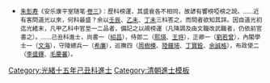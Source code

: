 {{Navbox
|name = 光緒十五年己丑科殿試金榜
|title = [[光緒十五年己丑科進士貢士列表|光緒十五年（1889年）己丑科殿試金榜]]
|titlestyle = background-color:#FFD700;
|image =
|style = width:100%;text-align:center; 
|groupstyle = text-align:center; background-color:#FFD700;
|liststyle = text-align:center;
|state = {{{state<includeonly>|collapsed</includeonly>}}}
|group1 = 第一甲<br>賜進士及第<br>共3名
|list1 = '''[[張建勳]]''' - '''[[李盛鐸]]''' - '''[[劉世安]]'''

|group2 = 第二甲<br>賜進士出身<br>共132名
|list2 = [[杜本崇]] - [[周樹模]] - [[饒士騰]] - [[劉彭年 (清朝)|劉彭年]] - [[丁惟禔]] - [[費念慈]] - [[魏時鉅]] - [[熊方燧]] - [[陳嘉言 (光緒進士)|陳嘉言]] - [[許葉芬]]<br>[[葉祥麟]] - [[曾廣鈞]] - [[劉如煇]] - [[江標|江　標]] - [[陳長橿]] - [[鮑其豹]] - [[吳桂丹]] - [[徐仁鑄]] - [[陳鍾信]] - [[葉昌熾]]<br>[[王萬芳]] - [[王同愈]] - [[張孝謙]] - [[盧叢林]] - [[士魁|士　魁]] - [[何爾鈞]] - [[陳祥燕]] - [[徐心泰]] - [[惲毓鼎]] - [[王世琪]]<br>[[劉啓端]] - [[羅鳳華]] - [[程棫林]] - [[劉若曾 (1860年)|劉若曾]] - [[楊德鑅]] - [[許在衡]] - [[周來賓]] - [[吳獬|吳　獬]] - [[陸鍾琦]] - [[熙元|熙　元]]<br>[[陳庚經]] - [[陳澤霖]] - [[鄭維琪]] - [[曹允源]] - [[孫鼎烈]] - [[豫泰|豫　泰]] - [[陳鳴秋]] - [[張澂|張　澂]] - [[崇壽|崇　壽]] - [[歐陽熙 (光緒進士)|歐陽熙]]<br>[[夏聲喬]] - [[馬步元]] - [[劉爾炘]] - [[法偉堂]] - [[丁寶銓]] - [[傅世煒]] - [[賀濤|賀　濤]] - [[張其鎡]] - [[熙瑛|熙　瑛]] - [[曹樹藩]]<br>[[張景旭]] - [[高樹 (光緒進士)|高　樹]] - [[毛慶蕃]] -[[瑞賢|宗室瑞賢]]- [[丁述曾]] - [[沈瑜賓]] - [[賴紹濂]] - [[鄒洪緯]] - [[段友蘭]] - [[葉新第]]<br>[[陳恩壽]] - [[薛啓榮]] - [[朱錦 (光緒進士)|朱　錦]] - [[趙蔚坊]] - [[愛仁 (光緒進士)|愛　仁]] - [[趙爾萃]] - [[劉奉璋]] - [[李傳元]] - [[姚士璋]] - [[景方昶]]<br>[[陳春瀛]] - [[余誠格]] - [[張鴻翊]] - [[孔繁昌]] - [[鍾承祺]] - [[王祖同]] - [[袁用賓]] - [[徐德沅]] - [[王鐵珊]] - [[王爲相]]<br>[[陳懷中]] - [[薛寶辰]] - [[魏有聲]] - [[唐烜|唐　烜]] - [[高枬|高　枬]] - [[王尤|王　尤]] - [[朱廷薰]] - [[戚揚|戚　揚]] - [[張維彬]] - [[楊鍾羲|鍾　廣]]<br>[[金蓉鏡]] - [[趙繼泰]] - [[陳昌曇]] - [[王繼香]] - [[高增融]] - [[何文瀾]] - [[趙秉璋]] - [[孟瀅|孟　瀅]] - [[馮端 (光緒進士)|馮　端]] - [[張頡輔]]<br>[[林孝恂]] - [[梁于渭|梁-{于}-渭]] - [[李登雲 (光緒進士)|李登雲]] - [[劉蔭椿]] - [[吳嘉瑞]] - [[武玉潤]] - [[錢鴻文]] - [[林國贊]] - [[萬和錫]] - [[羅厚焜]]<br>[[劉錦榮]] - [[程仲昭]] - [[張允言|張充言]] - [[曾光岷]] - [[熊起渭]] - [[唐右楨]] - [[王敟|王　敟]] - [[柯劭憼]] - [[劉元亮]] - [[陳金臺]]<br>[[陸鍾岱]] - [[孔昭寀]]<span style="color: #FFFFFF;"> - －－－ - －－－ - －－－ - －－－ - －－－ - －－－ - －－－ - －－－</span>

|group3 = 第三甲<br>賜同進士出身<br>共161名
|list3 = [[孫廷翰]] - [[楊芾|楊　芾]] - [[章紹曾]] - [[黃傳祁]] - [[李夢斗]] - [[陳寶森 (光緒進士)|陈宝森]] - [[王嶽崧]] - [[錢駿祥]] -[[希廉|宗室希廉]]- [[高涵和]]<br>[[李鵬飛 (光緒進士)|李鵬飛]] - [[王同鼎]] - [[郭曾程]] - [[朱壽慈]] - [[張曜斗]] - [[陳曾佑]] - [[夏時泰]] - [[薛賀圖]] - [[郭集琛]] - [[潘守廉]]<br>[[宮耀月]] - [[黃榜書]] - [[江淑|江　淑]] - [[劉華 (清朝)|劉　華]] - [[翁天祜]] - [[朱懷新]] - [[區宗初]] - [[劉元誠]] - [[濟生|濟　生]] - [[易貞|易　貞]]<br>[[劉盛堂]] - [[費道純]] - [[梁鑾藻]] - [[鄭維翰]] - [[唐宗海]] - [[朱秉成]] - [[于宗潼|-{于}-宗潼]] - [[王祖武 (光緒進士)|王祖武]] - [[喻兆蕃]] - [[魏秀琦]]<br>[[譚汝玉]] - [[雷光第]] - [[文明欽]] - [[彭光湛]] - [[陈三立|陳三立]] - [[毛慈望]] - [[何錫章]] - [[王垿|王　垿]] - [[張用賓]] - [[劉秉鈞 (光緒進士)|劉秉鈞]]<br>[[劉寶森]] - [[郭以誠]] - [[李映庚]] - [[郁保章]] - [[章乃正]] - [[徐培光]] - [[周秉道]] - [[紀驤|紀　驤]] - [[高永孝]] - [[劉邦槐]]<br>[[謝臨春]] - [[王濟 (清朝)|王　濟]] - [[任廷颺]] - [[賴宏|賴　宏]] - [[楊墉|楊　墉]] - [[李錫庚]] -[[寶豐|宗室寶豐]]- [[黃炳辰]] - [[李含青]] - [[連培型]]<br>[[黃大華]] - [[李光卓]] - [[湯汝和]] - [[趙曾棣]] - [[趙銳|趙　銳]] - [[程豐厚]] - [[薩嘉樂]] - [[方鳳鳴]] - [[張瑞麟]] - [[金鴻翎]]<br>[[賈作人]] - [[解鍹|解　鍹]] - [[曾慶蘭]] - [[黃士廉]] -[[覺羅紹昌]]- [[沈祖燕]] - [[雷蔚瑞]] - [[鄭克明]] - [[勞肇光]] - [[马嘉桢]]<br>[[溫中和]] - [[鈺昶|鈺　昶]] - [[黎宗幹]] - [[馮慎源]] - [[董維垿]] - [[丘逢甲|邱逢甲]] - [[楊紀元]] - [[彭獻壽]] - [[程元愷]] - [[張立德]]<br>[[陳銑綬]] - [[潘志尚]] - [[李柏齡]] - [[陳本棠]] - [[朱路|朱　路]] - [[張華奎]] - [[黃大琨]] - [[鄭熾昌]] - [[喻鴻鈞]] - [[武瀛|武　瀛]]<br>[[朱德澤]] - [[王天培 (光緒進士)|王天培]] - [[袁信芳]] - [[魏立|魏　立]] - [[劉汝訢]] - [[張庭詩]] - [[劉允恭]] - [[王予符]] - [[王啓烈]] - [[王同德]]<br>[[李棻|李　棻]] - [[熊文壽]] - [[唐書年]] - [[阮善繼 (清朝)|阮善繼]] - [[梁肇榮]] - [[逯懿|逯　懿]] - [[楊增新]] - [[武鑣|武　鑣]] - [[吳國珍]] - [[張正基]]<br>[[王紹勛|王紹勳]] - [[李錦 (光緒進士)|李　錦]] - [[楊萬選]] - [[趙金壽]] - [[李汾|李　汾]] - [[李步瀛]] - [[李滋然]] - [[李硯田]] - [[周朝槐]] - [[李進祿]]<br>[[蘇保國]] - [[楊佩芬]] - [[陳廷鑑]] - [[超詣|超　詣]] - [[史思培]] - [[呂敬直]] - [[閻維玉]] - [[曹琳|曹　琳]] - [[石作棟]] - [[魏志良]]<br>[[馬覲臣]] - [[曾思睿]] - [[李子方 (光緒進士)|李子方]] - [[劉世珍]] - [[鄭籛|鄭　籛]] - [[錢鴻逵]] - [[張寅旦]] - [[鄭永貞]] - [[周文瀾]] - [[王炳章 (光緒進士)|王炳章]]<br>[[楊深秀]]<span style="color: #FFFFFF;"> - －－－ - －－－ - －－－ - －－－ - －－－ - －－－ - －－－ - －－－ - －－－</span>
|belowstyle = text-align: center; background-color:#FFD700;
|below='''前一科：[[Template:光緒十二年丙戌科殿試金榜|光緒十二年丙戌科]]　'''·'''　後一科：[[Template:光緒十六年庚寅恩科殿試金榜|光緒十六年庚寅恩科]]'''<br>'''同科進士：[[Template:光緒十五年己丑科繙譯進士金榜|光緒十五年己丑繙譯科]]、[[Template:光緒十五年己丑科武殿試金榜|光緒十五年己丑武科]]'''
}}
[[Category:光緒十五年己丑科進士]]
<noinclude>
*<small>[[朱彭寿]]《安乐康平室随笔·[[s:安樂康平室隨筆/卷3|卷三]]》：歷科榜運，其盛衰各不相同，故諺有響榜啞榜之說。……近有客問道光以來，何科最盛？余以[[Template:道光十二年壬辰恩科殿試金榜|壬辰]]、[[Template:道光十五年乙未科殿試金榜|乙未]]、[[Template:道光二十七年丁未科殿試金榜|丁未]]三科答之，而問者欲知其詳。因自道光初迄光緒末，凡甲乙科中官至一二品者，備記之以覘榜運（凡降調及由文職改武職者，仍依前官書之）。……己丑科進士，尚書一（[[紹昌]]），侍郎二（[[熙瑛]]、[[王垿]]），正卿一（[[劉若曾 (1860年)|劉若曾]]），內閣學士一（[[文海]]），守陵總兵一（[[希廉]]），巡撫四（[[周樹模]]、[[陸鐘琦]]、[[丁寶銓]]、[[余誠格]]），布政使二（[[李盛鐸]]、[[毛慶蕃]]）。</small>
[[Category:光緒十五年己丑科進士| ]]
[[Category:清朝進士模板]]</noinclude>